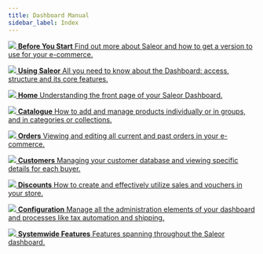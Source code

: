 ```yaml
---
title: Dashboard Manual
sidebar_label: Index
---
```



<CardGrid home>

[![](icons/getting-started.svg) **Before You Start** Find out more about Saleor and how to get a version to use for your e-commerce.](before-you-start.md)

[![](icons/using-saleor.svg) **Using Saleor** All you need to know about the Dashboard: access, structure and its core features.](using-saleor.md)

[![](icons/storefront.svg) **Home** Understanding the front page of your Saleor Dashboard.](home.md)

[![](icons/catalogue.svg) **Catalogue** How to add and manage products individually or in groups, and in categories or collections.](catalog/intro.mdx)

[![](icons/orders.svg) **Orders** Viewing and editing all current and past orders in your e-commerce.](orders.md)

[![](icons/customers.svg) **Customers** Managing your customer database and viewing specific details for each buyer.](customers.md)

[![](icons/discounts.svg) **Discounts** How to create and effectively utilize sales and vouchers in your store.](discounts/sales.md)

[![](icons/configure.svg) **Configuration** Manage all the administration elements of your dashboard and processes like tax automation and shipping.](configuration/intro.mdx)

[![](icons/system-features.svg) **Systemwide Features** Features spanning throughout the Saleor dashboard.](systemwide/introduction.mdx)

</CardGrid>
